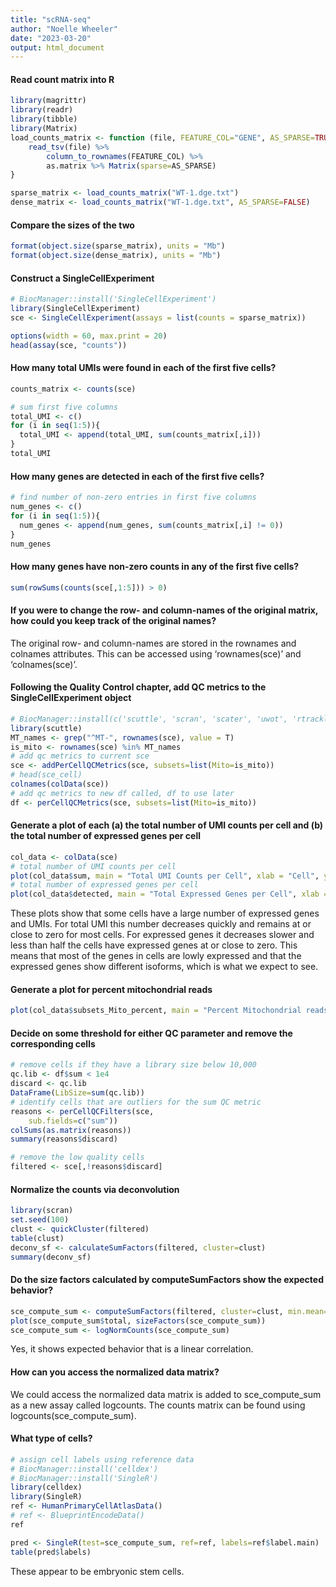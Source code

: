 ```yaml
---
title: "scRNA-seq"
author: "Noelle Wheeler"
date: "2023-03-20"
output: html_document
---
```


#### Read count matrix into R
```r
library(magrittr)
library(readr)
library(tibble)
library(Matrix)
load_counts_matrix <- function (file, FEATURE_COL="GENE", AS_SPARSE=TRUE) {
    read_tsv(file) %>%
        column_to_rownames(FEATURE_COL) %>%
        as.matrix %>% Matrix(sparse=AS_SPARSE)
}
```

```r
sparse_matrix <- load_counts_matrix("WT-1.dge.txt")
dense_matrix <- load_counts_matrix("WT-1.dge.txt", AS_SPARSE=FALSE)
```

#### Compare the sizes of the two
```r
format(object.size(sparse_matrix), units = "Mb")
format(object.size(dense_matrix), units = "Mb")
```

#### Construct a SingleCellExperiment
```r
# BiocManager::install('SingleCellExperiment')
library(SingleCellExperiment)
sce <- SingleCellExperiment(assays = list(counts = sparse_matrix))

options(width = 60, max.print = 20)
head(assay(sce, "counts"))
```

#### How many total UMIs were found in each of the first five cells?
```r
counts_matrix <- counts(sce)
```

```r
# sum first five columns
total_UMI <- c()
for (i in seq(1:5)){
  total_UMI <- append(total_UMI, sum(counts_matrix[,i]))
}
total_UMI
```


#### How many genes are detected in each of the first five cells?
```r
# find number of non-zero entries in first five columns
num_genes <- c()
for (i in seq(1:5)){
  num_genes <- append(num_genes, sum(counts_matrix[,i] != 0))
}
num_genes
```

#### How many genes have non-zero counts in any of the first five cells?
```r
sum(rowSums(counts(sce[,1:5])) > 0)
```

#### If you were to change the row- and column-names of the original matrix, how could you keep track of the original names?

The original row- and column-names are stored in the rownames and colnames attributes. This can be accessed using 'rownames(sce)' and 'colnames(sce)'.

#### Following the Quality Control chapter, add QC metrics to the SingleCellExperiment object
```r
# BiocManager::install(c('scuttle', 'scran', 'scater', 'uwot', 'rtracklayer'))
library(scuttle)
MT_names <- grep("^MT-", rownames(sce), value = T)
is_mito <- rownames(sce) %in% MT_names
# add qc metrics to current sce
sce <- addPerCellQCMetrics(sce, subsets=list(Mito=is_mito))
# head(sce_cell)
colnames(colData(sce))
# add qc metrics to new df called, df to use later
df <- perCellQCMetrics(sce, subsets=list(Mito=is_mito))
```

#### Generate a plot of each (a) the total number of UMI counts per cell and (b) the total number of expressed genes per cell
```r
col_data <- colData(sce)
# total number of UMI counts per cell
plot(col_data$sum, main = "Total UMI Counts per Cell", xlab = "Cell", ylab = "UMI counts")
# total number of expressed genes per cell
plot(col_data$detected, main = "Total Expressed Genes per Cell", xlab = "Cell", ylab = "Expressed Genes")
```

These plots show that some cells have a large number of expressed genes and UMIs. For total UMI this number decreases quickly and remains at or close to zero for most cells. For expressed genes it decreases slower and less than half the cells have expressed genes at or close to zero. This means that most of the genes in cells are lowly expressed and that the expressed genes show different isoforms, which is what we expect to see. 

#### Generate a plot for percent mitochondrial reads
```r
plot(col_data$subsets_Mito_percent, main = "Percent Mitochondrial reads", xlab = "Cell", ylab = "% Mitochondrial Reads")
```

#### Decide on some threshold for either QC parameter and remove the corresponding cells
```r
# remove cells if they have a library size below 10,000
qc.lib <- df$sum < 1e4
discard <- qc.lib
DataFrame(LibSize=sum(qc.lib))
# identify cells that are outliers for the sum QC metric
reasons <- perCellQCFilters(sce, 
    sub.fields=c("sum"))
colSums(as.matrix(reasons))
summary(reasons$discard)

# remove the low quality cells
filtered <- sce[,!reasons$discard]
```

#### Normalize the counts via deconvolution
```r
library(scran)
set.seed(100)
clust <- quickCluster(filtered) 
table(clust)
deconv_sf <- calculateSumFactors(filtered, cluster=clust)
summary(deconv_sf)
```

#### Do the size factors calculated by computeSumFactors show the expected behavior?
```r
sce_compute_sum <- computeSumFactors(filtered, cluster=clust, min.mean=0.1)
plot(sce_compute_sum$total, sizeFactors(sce_compute_sum))
sce_compute_sum <- logNormCounts(sce_compute_sum)
```

Yes, it shows expected behavior that is a linear correlation. 

#### How can you access the normalized data matrix? 
We could access the normalized data matrix is added to sce_compute_sum as a new assay called logcounts. The counts matrix can be found using logcounts(sce_compute_sum).

#### What type of cells?
```r
# assign cell labels using reference data 
# BiocManager::install('celldex')
# BiocManager::install('SingleR')
library(celldex)
library(SingleR)
ref <- HumanPrimaryCellAtlasData()
# ref <- BlueprintEncodeData()
ref

pred <- SingleR(test=sce_compute_sum, ref=ref, labels=ref$label.main)
table(pred$labels)
```

These appear to be embryonic stem cells.
